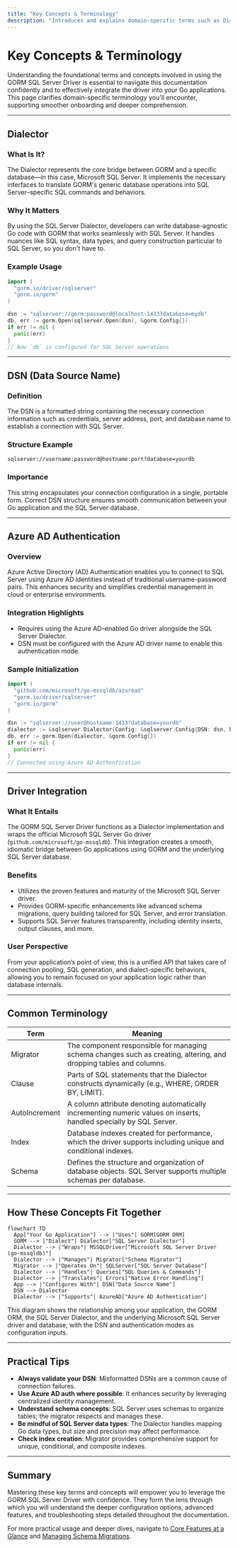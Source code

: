```yaml
---
title: "Key Concepts & Terminology"
description: "Introduces and explains domain-specific terms such as Dialector, DSN (Data Source Name), Azure AD Authentication, and driver integration. Clarifies terminology you'll encounter using the driver, fostering confidence and clarity when navigating the documentation and the code."
---
```


# Key Concepts & Terminology

Understanding the foundational terms and concepts involved in using the GORM SQL Server Driver is essential to navigate this documentation confidently and to effectively integrate the driver into your Go applications. This page clarifies domain-specific terminology you'll encounter, supporting smoother onboarding and deeper comprehension.

---

## Dialector

### What Is It?
The Dialector represents the core bridge between GORM and a specific database—in this case, Microsoft SQL Server. It implements the necessary interfaces to translate GORM's generic database operations into SQL Server–specific SQL commands and behaviors.

### Why It Matters
By using the SQL Server Dialector, developers can write database-agnostic Go code with GORM that works seamlessly with SQL Server. It handles nuances like SQL syntax, data types, and query construction particular to SQL Server, so you don't have to.

### Example Usage
```go
import (
  "gorm.io/driver/sqlserver"
  "gorm.io/gorm"
)

dsn := "sqlserver://gorm:password@localhost:1433?database=mydb"
db, err := gorm.Open(sqlserver.Open(dsn), &gorm.Config{})
if err != nil {
  panic(err)
}
// Now `db` is configured for SQL Server operations
```

---

## DSN (Data Source Name)

### Definition
The DSN is a formatted string containing the necessary connection information such as credentials, server address, port, and database name to establish a connection with SQL Server.

### Structure Example
```
sqlserver://username:password@hostname:port?database=yourdb
```

### Importance
This string encapsulates your connection configuration in a single, portable form. Correct DSN structure ensures smooth communication between your Go application and the SQL Server database.

---

## Azure AD Authentication

### Overview
Azure Active Directory (AD) Authentication enables you to connect to SQL Server using Azure AD identities instead of traditional username-password pairs. This enhances security and simplifies credential management in cloud or enterprise environments.

### Integration Highlights
- Requires using the Azure AD–enabled Go driver alongside the SQL Server Dialector.
- DSN must be configured with the Azure AD driver name to enable this authentication mode.

### Sample Initialization
```go
import (
  "github.com/microsoft/go-mssqldb/azuread"
  "gorm.io/driver/sqlserver"
  "gorm.io/gorm"
)

dsn := "sqlserver://user@hostname:1433?database=yourdb"
dialector := &sqlserver.Dialector{Config: &sqlserver.Config{DSN: dsn, DriverName: azuread.DriverName}}
db, err := gorm.Open(dialector, &gorm.Config{})
if err != nil {
  panic(err)
}
// Connected using Azure AD Authentication
```

---

## Driver Integration

### What It Entails
The GORM SQL Server Driver functions as a Dialector implementation and wraps the official Microsoft SQL Server Go driver (`github.com/microsoft/go-mssqldb`). This integration creates a smooth, idiomatic bridge between Go applications using GORM and the underlying SQL Server database.

### Benefits
- Utilizes the proven features and maturity of the Microsoft SQL Server driver.
- Provides GORM-specific enhancements like advanced schema migrations, query building tailored for SQL Server, and error translation.
- Supports SQL Server features transparently, including identity inserts, output clauses, and more.

### User Perspective
From your application’s point of view, this is a unified API that takes care of connection pooling, SQL generation, and dialect-specific behaviors, allowing you to remain focused on your application logic rather than database internals.

---

## Common Terminology

| Term               | Meaning                                                                                              |
|--------------------|----------------------------------------------------------------------------------------------------|
| Migrator           | The component responsible for managing schema changes such as creating, altering, and dropping tables and columns.
| Clause             | Parts of SQL statements that the Dialector constructs dynamically (e.g., WHERE, ORDER BY, LIMIT).
| AutoIncrement      | A column attribute denoting automatically incrementing numeric values on inserts, handled specially by SQL Server.
| Index              | Database indexes created for performance, which the driver supports including unique and conditional indexes.
| Schema             | Defines the structure and organization of database objects. SQL Server supports multiple schemas per database.

---

## How These Concepts Fit Together

```mermaid
flowchart TD
  App["Your Go Application"] --> |"Uses"| GORM[GORM ORM]
  GORM --> |"Dialect"| Dialector["SQL Server Dialector"]
  Dialector --> |"Wraps"| MSSQLDriver["Microsoft SQL Server Driver (go-mssqldb)"]
  Dialector --> |"Manages"| Migrator["Schema Migrator"]
  Migrator --> |"Operates On"| SQLServer["SQL Server Database"]
  Dialector --> |"Handles"| Queries["SQL Queries & Commands"]
  Dialector --> |"Translates"| Errors["Native Error Handling"]
  App --> |"Configures With"| DSN["Data Source Name"]
  DSN --> Dialector
  Dialector --> |"Supports"| AzureAD["Azure AD Authentication"]
```

This diagram shows the relationship among your application, the GORM ORM, the SQL Server Dialector, and the underlying Microsoft SQL Server driver and database, with the DSN and authentication modes as configuration inputs.

---

## Practical Tips

- **Always validate your DSN**: Misformatted DSNs are a common cause of connection failures.
- **Use Azure AD auth where possible**: It enhances security by leveraging centralized identity management.
- **Understand schema concepts**: SQL Server uses schemas to organize tables; the migrator respects and manages these.
- **Be mindful of SQL Server data types**: The Dialector handles mapping Go data types, but size and precision may affect performance.
- **Check index creation**: Migrator provides comprehensive support for unique, conditional, and composite indexes.

---

## Summary
Mastering these key terms and concepts will empower you to leverage the GORM SQL Server Driver with confidence. They form the lens through which you will understand the deeper configuration options, advanced features, and troubleshooting steps detailed throughout the documentation.

For more practical usage and deeper dives, navigate to [Core Features at a Glance](/overview/introduction-core-concepts/core-features-overview) and [Managing Schema Migrations](/guides/database-operations/schema-migrations).
